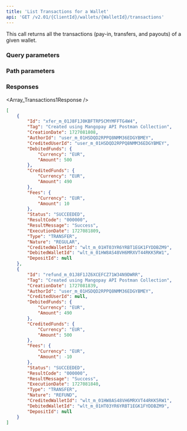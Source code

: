 ```yaml
---
title: 'List Transactions for a Wallet'  
api: 'GET /v2.01/{ClientId}/wallets/{WalletId}/transactions'  
---
```


  

This call returns all the transactions (pay-in, transfers, and payouts) of a given wallet.  

### Query parameters  

<Status />  

<ResultCode />  

<BeforeDate1 />  

<AfterDate1 />  

<Type />  

<Nature />  

### Path parameters  

<WalletId />  

### Responses  

<AccordionGroup><Accordion title="200">  

<Array_Transactions1Response /></Accordion></AccordionGroup>  

<ResponseExample>  

```json 200  
[
    {
        "Id": "xfer_m_01J8F1J0KBFTRP5CMYMFFTG4W4",
        "Tag": "Created using Mangopay API Postman Collection",
        "CreationDate": 1727081808,
        "AuthorId": "user_m_01HSDQD2RPPQ8NMM36EDGYBMEY",
        "CreditedUserId": "user_m_01HSDQD2RPPQ8NMM36EDGYBMEY",
        "DebitedFunds": {
            "Currency": "EUR",
            "Amount": 500
        },
        "CreditedFunds": {
            "Currency": "EUR",
            "Amount": 490
        },
        "Fees": {
            "Currency": "EUR",
            "Amount": 10
        },
        "Status": "SUCCEEDED",
        "ResultCode": "000000",
        "ResultMessage": "Success",
        "ExecutionDate": 1727081809,
        "Type": "TRANSFER",
        "Nature": "REGULAR",
        "CreditedWalletId": "wlt_m_01HT03YR6YRBT1EGK1FYDDBZM9",
        "DebitedWalletId": "wlt_m_01HW8AS48VH6MRXVT44RKK5RW1",
        "DepositId": null
    },
    {
        "Id": "refund_m_01J8F1JZ6XCEFCZ71W34N9DWRR",
        "Tag": "Created using Mangopay API Postman Collection",
        "CreationDate": 1727081839,
        "AuthorId": "user_m_01HSDQD2RPPQ8NMM36EDGYBMEY",
        "CreditedUserId": null,
        "DebitedFunds": {
            "Currency": "EUR",
            "Amount": 490
        },
        "CreditedFunds": {
            "Currency": "EUR",
            "Amount": 500
        },
        "Fees": {
            "Currency": "EUR",
            "Amount": -10
        },
        "Status": "SUCCEEDED",
        "ResultCode": "000000",
        "ResultMessage": "Success",
        "ExecutionDate": 1727081840,
        "Type": "TRANSFER",
        "Nature": "REFUND",
        "CreditedWalletId": "wlt_m_01HW8AS48VH6MRXVT44RKK5RW1",
        "DebitedWalletId": "wlt_m_01HT03YR6YRBT1EGK1FYDDBZM9",
        "DepositId": null
    }
]
 ```  

</ResponseExample>  

<RequestExample>  
    <PhpListTransactionsWallet />
    <NodeListTransactionsWallet />
    <RubyListTransactionsWallet />
    <ListWalletTransactionsJava />
    <PythonListWalletTransactions />
    <NetListWalletTransactions />
</RequestExample>